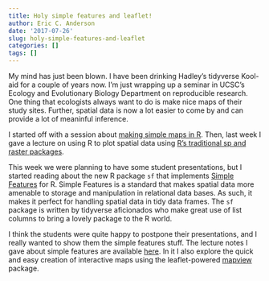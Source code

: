 ```yaml
---
title: Holy simple features and leaflet!
author: Eric C. Anderson
date: '2017-07-26'
slug: holy-simple-features-and-leaflet
categories: []
tags: []
---
```


My mind has just been blown. I have been drinking Hadley's tidyverse
Kool-aid for a couple of years now.  I'm just wrapping up a seminar
in UCSC's Ecology and Evolutionary Biology Department on reproducible
research.  One thing that ecologists always want to do is make nice maps
of their study sites.  Further, spatial data is now a lot easier to come
by and can provide a lot of meaninful inference.

I started off with a session about [making simple maps in R](https://eriqande.github.io/rep-res-eeb-2017/map-making-in-R.html).
Then, last week I gave a lecture on using R to plot spatial data using
[R's traditional sp and raster packages](https://eriqande.github.io/rep-res-eeb-2017/plotting-spatial-data-with-ggplot.html).

This week we were planning to have some student presentations, but I started
reading about the new R package `sf` that implements [Simple Features](https://en.wikipedia.org/wiki/Simple_Features)
for R. Simple Features is a standard that makes spatial data more amenable to storage
and manipulation in relational data bases.  As such, it makes it perfect for handling 
spatial data in tidy data frames.  The `sf` package is written by tidyverse aficionados
who make great use of list columns to bring a lovely package to the R world.

I think the students were quite happy to postpone their presentations, and I really
wanted to show them the simple features stuff.
The lecture notes I gave about simple features are available [here](https://eriqande.github.io/rep-res-eeb-2017/a-tidy-approach-to-spatial-data-simple-features.html).
In it I also explore the quick and easy creation of interactive maps using 
the leaflet-powered [mapview](https://r-spatial.github.io/mapview/) package.

